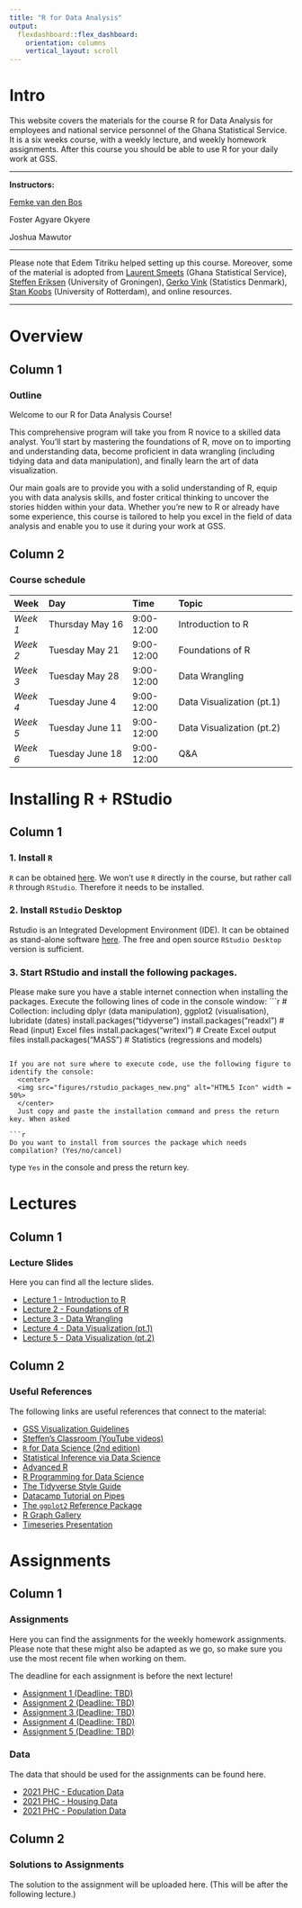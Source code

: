 ```yaml
---
title: "R for Data Analysis"
output: 
  flexdashboard::flex_dashboard:
    orientation: columns
    vertical_layout: scroll
---
```

  
# Intro {.sidebar}
  
This website covers the materials for the course R for Data Analysis for employees and national service personnel of the Ghana Statistical Service. It is a six weeks course, with a weekly lecture, and weekly homework assignments. After this course you should be able to use R for your daily work at GSS.

---
  
  <strong>Instructors: </strong>
  
  [Femke van den Bos](femke.bos@statsghana.gov.gh)
  
  Foster Agyare Okyere

  Joshua Mawutor

---
  
Please note that Edem Titriku helped setting up this course. Moreover, some of the material is adopted from [Laurent Smeets](https://github.com/Laurent-Smeets-GSS-Account/RGhana) (Ghana Statistical Service), [Steffen Eriksen](https://www.youtube.com/c/SteffensClassroom) (University of Groningen),  [Gerko Vink](https://github.com/gerkovink/R) (Statistics Denmark), [Stan Koobs](https://www.eur.nl/en/people/stan-koobs) (University of Rotterdam), and online resources.

---
# Overview
  
## Column 1
  
### Outline
Welcome to our R for Data Analysis Course! 
  
This comprehensive program will take you from R novice to a skilled data analyst. You'll start by mastering the foundations of R, move on to importing and understanding data, become proficient in data wrangling (including tidying data and data manipulation), and finally learn the art of data visualization.

Our main goals are to provide you with a solid understanding of R, equip you with data analysis skills, and foster critical thinking to uncover the stories hidden within your data. Whether you're new to R or already have some experience, this course is tailored to help you excel in the field of data analysis and enable you to use it during your work at GSS.


## Column 2

### Course schedule 
| Week  | Day | Time      | Topic                               | 
|:----------|:-------------------------|:--------------|:------------------------------------|
| *Week 1* | Thursday May 16 |9:00-12:00 | Introduction to R |
| *Week 2* | Tuesday May 21 |9:00-12:00 | Foundations of R |
| *Week 3* | Tuesday May 28 |9:00-12:00 | Data Wrangling |
| *Week 4* | Tuesday June 4 |9:00-12:00 | Data Visualization (pt.1) |
| *Week 5* | Tuesday June 11 |9:00-12:00 | Data Visualization (pt.2) |
| *Week 6* | Tuesday June 18 |9:00-12:00 | Q&A |

# Installing R + RStudio

## Column 1

### **1. Install `R`**
`R` can be obtained [here](https://cran.r-project.org). We won't use `R` directly in the course, but rather call `R` through `RStudio`. Therefore it needs to be installed.

### **2. Install `RStudio` Desktop**
Rstudio is an Integrated Development Environment (IDE). It can be obtained as stand-alone software [here](https://www.posit.co/downloads/). The free and open source `RStudio Desktop` version is sufficient.

### **3. Start RStudio and install the following packages. **
Please make sure you have a stable internet connection when installing the packages. Execute the following lines of code in the console window:
  ```r
# Collection: including dplyr (data manipulation), ggplot2 (visualisation), lubridate (dates)
install.packages("tidyverse")
install.packages("readxl") # Read (input) Excel files
install.packages("writexl") # Create Excel output files
install.packages("MASS") # Statistics (regressions and models)

```

If you are not sure where to execute code, use the following figure to identify the console:
  <center>
  <img src="figures/rstudio_packages_new.png" alt="HTML5 Icon" width = 50%>
  </center>
  Just copy and paste the installation command and press the return key. When asked 

```r
Do you want to install from sources the package which needs 
compilation? (Yes/no/cancel)
```

type `Yes` in the console and press the return key. 

# Lectures

## Column 1

### Lecture Slides
Here you can find all the lecture slides. 

- [Lecture 1 - Introduction to R](Contents/Lectures/Week 1/Lecture_week_1.html){target="_blank"}
- [Lecture 2 - Foundations of R](Contents/Lectures/Week 2/Lecture_week_2.html){target="_blank"}
- [Lecture 3 - Data Wrangling](Contents/Lectures/Week 3/Lecture_week_3.html){target="_blank"}
- [Lecture 4 - Data Visualization (pt.1)](Contents/Lectures/Week 4/Lecture_week_4.html){target="_blank"}
- [Lecture 5 - Data Visualization (pt.2)](Contents/Lectures/Week 5/Lecture_week_5.html){target="_blank"}

## Column 2

### Useful References
The following links are useful references that connect to the material: 
  
- [GSS Visualization Guidelines](https://ghana-statistical-service.github.io/Data_viz_guidelines/graphics-guide.html)
- [Steffen's Classroom (YouTube videos)](https://www.youtube.com/playlist?list=PLn6B3DUkuU_1iUUe008rXIjG_t3IyzoM3)
- [`R` for Data Science (2nd edition)](https://r4ds.hadley.nz/)
- [Statistical Inference via Data Science](https://moderndive.com/index.html)
- [Advanced R](https://adv-r.hadley.nz/)
- [R Programming for Data Science](https://bookdown.org/rdpeng/rprogdatascience/)
- [The Tidyverse Style Guide](https://style.tidyverse.org)
- [Datacamp Tutorial on Pipes](https://www.datacamp.com/tutorial/pipe-r-tutorial)
- [The `ggplot2` Reference Package](https://ggplot2.tidyverse.org/reference/)
- [R Graph Gallery](https://r-graph-gallery.com/index.html)
- [Timeseries Presentation](https://gss-datascience-training.netlify.app/content/slides/time_series/time_series#/title-slide)

# Assignments

## Column 1

### Assignments
Here you can find the assignments for the weekly homework assignments. Please note that these might also be adapted as we go, so make sure you use the most recent file when working on them.

The deadline for each assignment is before the next lecture!

- [Assignment 1 (Deadline: TBD)](Contents/Assignments/Week 1 Assignment.pdf)
- [Assignment 2 (Deadline: TBD)](Contents/Assignments/Week 2 Assignment.pdf)
- [Assignment 3 (Deadline: TBD)](Contents/Assignments/Week 3 Assignment.pdf)
- [Assignment 4 (Deadline: TBD)](Contents/Assignments/Week 4 Assignment.pdf)
- [Assignment 5 (Deadline: TBD)](Contents/Assignments/Week 5 Assignment.pdf)


### Data
The data that should be used for the assignments can be found here.

- [2021 PHC - Education Data](Contents/Assignments/data/education.xlsx)
- [2021 PHC - Housing Data](Contents/Assignments/data/housing.xlsx)
- [2021 PHC - Population Data](Contents/Assignments/data/population.xlsx)

## Column 2

### Solutions to Assignments
The solution to the assignment will be uploaded here. (This will be after the following lecture.)

<!-- - [Solution Assignment 1](Contents/Assignments/Solution_Assignment_Week 1.html){target="_blank"} -->
<!-- - [Solution Assignment 2](Contents/Assignments/Solution_Assignment_Week 2.html){target="_blank"} -->
<!-- - [Solution Assignment 3](Contents/Assignments/Solution_Assignment_Week 3.html){target="_blank"} -->
<!-- - [Solution Assignment 4](Contents/Assignments/Solution_Assignment_Week 4.html){target="_blank"} -->

